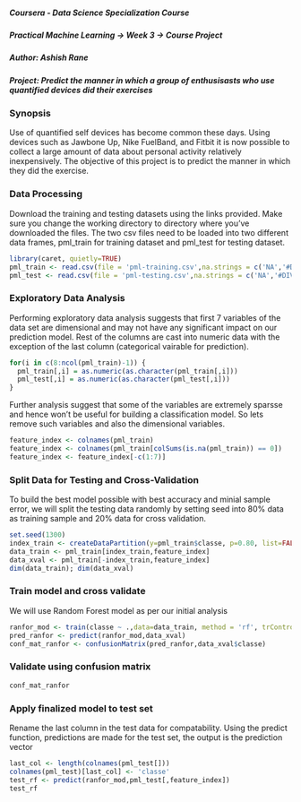 ##### Coursera - Data Science Specialization Course
##### Practical Machine Learning -> Week 3 -> Course Project
##### Author: Ashish Rane
##### Project: Predict the manner in which a group of enthusisasts who use quantified devices did their exercises 

### Synopsis

Use of quantified self devices has become common these days. Using devices such as Jawbone Up, Nike FuelBand, and Fitbit it is now possible to collect a large amount of data about personal activity relatively inexpensively. The objective of this project is to predict the manner in which they did the exercise. 

### Data Processing

Download the training and testing datasets using the links provided. Make sure you change the working directory to directory where you've downloaded the files. The two csv files need to be loaded into two different data frames, pml_train for training dataset and pml_test for testing dataset.

```r
library(caret, quietly=TRUE)
pml_train <- read.csv(file = 'pml-training.csv',na.strings = c('NA','#DIV/0!',''))
pml_test <- read.csv(file = 'pml-testing.csv',na.strings = c('NA','#DIV/0!',''))
```

### Exploratory Data Analysis

Performing exploratory data analysis suggests that first 7 variables of the data set are dimensional and may not have any significant impact on our prediction model. Rest of the columns are cast into numeric data with the exception of the last column (categorical vairable for prediction).

```r
for(i in c(8:ncol(pml_train)-1)) {
  pml_train[,i] = as.numeric(as.character(pml_train[,i]))
  pml_test[,i] = as.numeric(as.character(pml_test[,i]))
}
```

Further analysis suggest that some of the variables are extremely sparsse and hence won't be useful for building a classification model. So lets remove such variables and also the dimensional variables.

```r
feature_index <- colnames(pml_train)
feature_index <- colnames(pml_train[colSums(is.na(pml_train)) == 0])
feature_index <- feature_index[-c(1:7)]
```

### Split Data for Testing and Cross-Validation

To build the best model possible with best accuracy and minial sample error, we will split the testing data randomly by setting seed into 80% data as training sample and 20% data for cross validation. 

```r
set.seed(1300)
index_train <- createDataPartition(y=pml_train$classe, p=0.80, list=FALSE)
data_train <- pml_train[index_train,feature_index]
data_xval <- pml_train[-index_train,feature_index]
dim(data_train); dim(data_xval)
```
### Train model and cross validate

We will use Random Forest model as per our initial analysis

```r
ranfor_mod <- train(classe ~ .,data=data_train, method = 'rf', trControl = trainControl(method = "cv", number = 4, allowParallel = TRUE, verboseIter = TRUE))
pred_ranfor <- predict(ranfor_mod,data_xval)
conf_mat_ranfor <- confusionMatrix(pred_ranfor,data_xval$classe)
```
### Validate using confusion matrix

```r
conf_mat_ranfor
```

### Apply finalized model to test set

Rename the last column in the test data for compatability. Using the predict function, predictions are made for the test set, the output is the prediction vector

```r
last_col <- length(colnames(pml_test[]))
colnames(pml_test)[last_col] <- 'classe'
test_rf <- predict(ranfor_mod,pml_test[,feature_index])
test_rf
```



